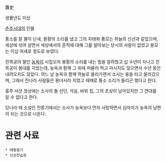 簫史

생몰년도 미상

[[춘추시대]]의 인물.

퉁소를 잘 불어 난새, 봉황의 소리를 냈고 그의 자태와 풍모는 하늘의 신선과 같았으며, 세상에 섞여 살면서 세상에서의 흔적에 대해 그를 알아보는 당시의 사람이 없었고 용모는 이십 여세로 정도로 보였다.

진목공의 딸인 [[농옥]]이 시집오자 봉황의 소리를 내는 법을 알려줬고 십 수년이 지나고 진목공이 봉대를 지었는데, 농옥과 함께 그 위에 머물러 먹고 마시지도 않으면서 수년 동안 내려오지도 않았다. 어느 날 농옥과 함께 하늘로 올라가면서 소사는 용을 타고 올라갔으며, 그래서 진나라 사람들은 봉녀사라 지었고 때때로 퉁소 소리가 들리곤 했다고 한다.

홍주 서산 정상에는 소사의 돌 선단, 석실, 바위 집, 그의 초상이 남아있지만 그 연대를 알 수 없다고 한다.

당나라 때 소설인 진몽기에서는 소사가 농옥보다 먼저 사망하면서 심아지가 농옥의 남편이 되는 것으로 나온다. 

= 관련 사료 =
 * 태평광기
 * 신선전습유
